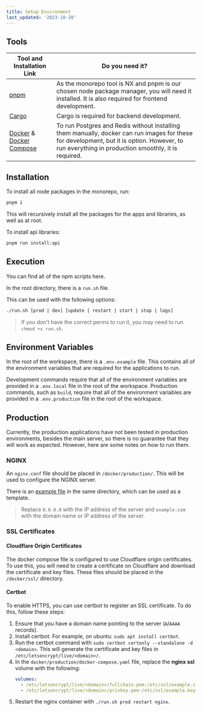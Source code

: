```yaml
---
title: Setup Environment
last_updated: '2023-10-28'
---
```


## Tools

| Tool and Installation Link                                                                                     | Do you need it?                                                                                                                                                                                   |
| -------------------------------------------------------------------------------------------------------------- | ------------------------------------------------------------------------------------------------------------------------------------------------------------------------------------------------- |
| [pnpm](https://pnpm.io/installation)                                                                           | As the monorepo tool is NX and pnpm is our chosen node package manager, you will need it installed. It is also required for frontend development.                                                 |
| [Cargo](https://doc.rust-lang.org/cargo/getting-started/installation.html)                                     | Cargo is required for backend development.                                                                                                                                                        |
| [Docker](https://docs.docker.com/engine/install/) & [Docker Compose](https://docs.docker.com/compose/install/) | To run Postgres and Redis without installing them manually, docker can run images for these for development, but it is option. However, to run everything in production smoothly, it is required. |

## Installation

To install all node packages in the monorepo, run:

```bash
pnpm i
```

This will recursively install all the packages for the apps and libraries, as well as at root.

To install api libraries:

```bash
pnpm run install:api
```

## Execution

You can find all of the npm scripts <Link href="/contributing/contributing#npm-scripts">here</Link>.

In the root directory, there is a `run.sh` file.

This can be used with the following options:

```bash
./run.sh [prod | dev] [update | restart | start | stop | logs]
```

> If you don't have the correct perms to run it, you may need to run `chmod +x run.sh`.

## Environment Variables

In the root of the workspace, there is a `.env.example` file. This contains all of the environment variables that are required for the applications to run.

Development commands require that all of the environment variables are provided in a `.env.local` file in the root of the workspace. Production commands, such as `build`, require that all of the environment variables are provided in a `.env.production` file in the root of the workspace.

## Production

Currently, the production applications have not been tested in production environments, besides the main server, so there is no guarantee that they will work as expected. However, here are some notes on how to run them.

### NGINX

An `nginx.conf` file should be placed in `/docker/production/`. This will be used to configure the NGINX server.

There is an [example file](https://github.com/odnlabs/opendevnet/blob/main/docker/production/example.nginx.conf) in the same directory, which can be used as a template.

> Replace `0.0.0.0` with the IP address of the server and `example.com` with the domain name or IP address of the server.

### SSL Certificates

#### Cloudflare Origin Certificates

The docker compose file is configured to use Cloudflare origin certificates. To use this, you will need to create a certificate on Cloudflare and download the certificate and key files. These files should be placed in the `/docker/ssl/` directory.

#### Certbot

To enable HTTPS, you can use certbot to register an SSL certificate. To do this, follow these steps:

1. Ensure that you have a domain name pointing to the server (`A`/`AAAA` records).
2. Install certbot. For example, on ubuntu: `sudo apt install certbot`.
3. Run the certbot command with `sudo certbot certonly --standalone -d <domain>`. This will generate the certificate and key files in `/etc/letsencrypt/live/<domain>/`.
4. In the `docker/production/docker-compose.yaml` file, replace the **nginx ssl** volume with the following:
   ```yaml
   volumes:
     - /etc/letsencrypt/live/<domain>/fullchain.pem:/etc/ssl/example.crt:ro
     - /etc/letsencrypt/live/<domain>/privkey.pem:/etc/ssl/example.key:ro
   ```
5. Restart the nginx container with `./run.sh prod restart nginx`.
